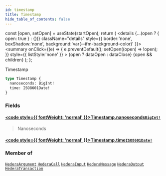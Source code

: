 ```yaml
---
id: timestamp
title: Timestamp
hide_table_of_contents: false
---
```







  const [open, setOpen] = useState(startOpen);
  return (
    <details {...(open ? { open: true } : {})} className="details" style={{ border:'none', boxShadow:'none', background:'var(--ifm-background-color)' }}>
      <summary
        onClick={(e) => {
          e.preventDefault();
          setOpen((open) => !open);
        }}
        style={{ listStyle:'none' }}
      >
      {open ? dataOpen : dataClose}
      </summary>
      {open && children}
    </details>
  );
};








Timestamp


```graphql
type Timestamp {
  nanoseconds: BigInt!
  time: ISO8601Date!
}
```




### Fields

#### [<code style={{ fontWeight: 'normal' }}>Timestamp.<b>nanoseconds</b></code>](#)<Bullet />[`BigInt!`](/docs/graphql-reference/scalars/big-int) <Badge class="badge badge--secondary" text="non-null"/> <Badge class="badge badge--secondary" text="scalar"/> 
> 
> 
> Nanoseconds
> 

#### [<code style={{ fontWeight: 'normal' }}>Timestamp.<b>time</b></code>](#)<Bullet />[`ISO8601Date!`](/docs/graphql-reference/scalars/iso8601-date) <Badge class="badge badge--secondary" text="non-null"/> <Badge class="badge badge--secondary" text="scalar"/> 
> 
> 
> 
> 



### Member of

[`HederaArgument`](/docs/graphql-reference/objects/hedera-argument)  <Badge class="secondary" text="object"/><Bullet />[`HederaCall`](/docs/graphql-reference/objects/hedera-call)  <Badge class="secondary" text="object"/><Bullet />[`HederaInput`](/docs/graphql-reference/objects/hedera-input)  <Badge class="secondary" text="object"/><Bullet />[`HederaMessage`](/docs/graphql-reference/objects/hedera-message)  <Badge class="secondary" text="object"/><Bullet />[`HederaOutput`](/docs/graphql-reference/objects/hedera-output)  <Badge class="secondary" text="object"/><Bullet />[`HederaTransaction`](/docs/graphql-reference/objects/hedera-transaction)  <Badge class="secondary" text="object"/>

